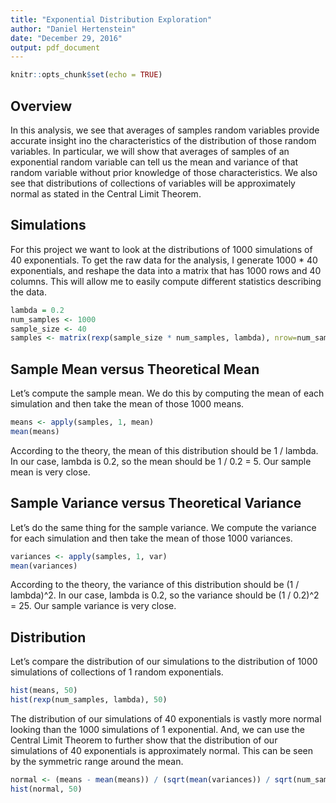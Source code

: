 ```yaml
---
title: "Exponential Distribution Exploration"
author: "Daniel Hertenstein"
date: "December 29, 2016"
output: pdf_document
---
```


```r
knitr::opts_chunk$set(echo = TRUE)
```

## Overview

In this analysis, we see that averages of samples random variables provide accurate insight ino the characteristics of the distribution of those random variables. In particular, we will show that averages of samples of an exponential random variable can tell us the mean and variance of that random variable without prior knowledge of those characteristics. We also see that distributions of collections of variables will be approximately normal as stated in the Central Limit Theorem.

## Simulations

For this project we want to look at the distributions of 1000 simulations of 40 exponentials. To get the raw data for the analysis, I generate 1000 * 40 exponentials, and reshape the data into a matrix that has 1000 rows and 40 columns. This will allow me to easily compute different statistics describing the data.

```r
lambda = 0.2
num_samples <- 1000
sample_size <- 40
samples <- matrix(rexp(sample_size * num_samples, lambda), nrow=num_samples, ncol=sample_size)
```

## Sample Mean versus Theoretical Mean

Let's compute the sample mean. We do this by computing the mean of each simulation and then take the mean of those 1000 means.

```r
means <- apply(samples, 1, mean)
mean(means)
```

According to the theory, the mean of this distribution should be 1 / lambda. In our case, lambda is 0.2, so the mean should be 1 / 0.2 = 5. Our sample mean is very close.

## Sample Variance versus Theoretical Variance

Let's do the same thing for the sample variance. We compute the variance for each simulation and then take the mean of those 1000 variances.

```r
variances <- apply(samples, 1, var)
mean(variances)
```

According to the theory, the variance of this distribution should be (1 / lambda)^2. In our case, lambda is 0.2, so the variance should be (1 / 0.2)^2 = 25. Our sample variance is very close.

## Distribution

Let's compare the distribution of our simulations to the distribution of 1000 simulations of collections of 1 random exponentials.

```r
hist(means, 50)
hist(rexp(num_samples, lambda), 50)
```

The distribution of our simulations of 40 exponentials is vastly more normal looking than the 1000 simulations of 1 exponential. And, we can use the Central Limit Theorem to further show that the distribution of our simulations of 40 exponentials is approximately normal. This can be seen by the symmetric range around the mean.

```r
normal <- (means - mean(means)) / (sqrt(mean(variances)) / sqrt(num_samples))
hist(normal, 50)
```